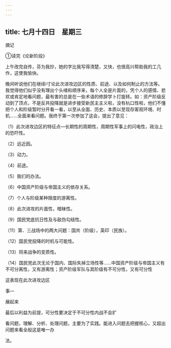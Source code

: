 ```yaml
---
---
---
```

title: 七月十四日　星期三
---




摘记

①读完《论新阶段》

上午改完自传，芬为我抄，她的字比我写得清楚，又快，也很高兴帮助我的工几作，这使我愉快。

晚间听说他们在继续i寸论此次进攻边区的性质、前途、以及如何制止的方法等。我觉得他们似乎没有理出个头绪和顺序来，每个人全是片面的，凭个人的感情、悲欢或肯定地看问题，最有害的总是在一些术语的修辞学卜打旋转。如：资产阶级反动到了顶点，不是反共投降就是进步接受新民主主义啦，没有杭口性啦，他们不懂把个人和阶级暂时分开看一看，以至从全面、历史、本质以至现存客观环境、时机……全面来看问题。我终于第一次参加了这会，提出了意见：

（1）此次进攻边区的特征点―长期性的周期性，周期性军事上的闪电性，政治上的恐吓性。

（2）远近因。

（3）动力。

（4）前途。

（5）我们的办法。

（6）中国资产阶级与帝国主义的依存关系。

（7）个人与阶级某种限度的游离性。

（8）此次进攻的片面性，暗昧性。

（9）国民党底抗日性及与敌伪勾结性。

（11）第．三战场中的两大问题：国共（阶级），英印（民族）。

（12）国民党投降的时机与可能性。

（13）将来战争的变质性。

（14）国民党此次无论于国内、国际失掉立场性等……中国资产阶级与帝国主义有不可分离性，又有游离性；资产阶级军队与其阶级有不可分性，又有可分性

这表现在此次进攻边区

事―

展起来

最后以利益为前提，可分性要决定于不可分性内战不会扩

看问题，理解、分析、处理问题，主要为了实践。能进入问题去把握核心，又超出问题来看全般这是唯一办

法。